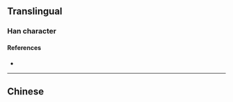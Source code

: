 {{character info/new}}
{{also|殮}}
==Translingual==

===Han character===
{{Han char|rn=78|rad=歹|as=07|sn=11|four=|canj=MNOMM|ids=⿰歹佥}}

====References====
* {{Han ref|kx=0581.131|hdz=21387.240|uh=6B93|ud=27539}}

----

==Chinese==
{{zh-see|殮}}